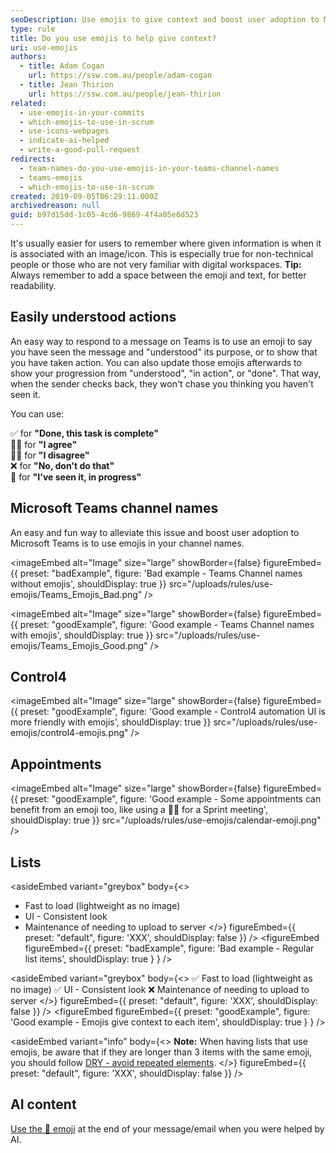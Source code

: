 ```yaml
---
seoDescription: Use emojis to give context and boost user adoption to Microsoft Teams by making channel names more memorable and engaging.
type: rule
title: Do you use emojis to help give context?
uri: use-emojis
authors:
  - title: Adam Cogan
    url: https://ssw.com.au/people/adam-cogan
  - title: Jean Thirion
    url: https://ssw.com.au/people/jean-thirion
related:
  - use-emojis-in-your-commits
  - which-emojis-to-use-in-scrum
  - use-icons-webpages
  - indicate-ai-helped
  - write-a-good-pull-request
redirects:
  - team-names-do-you-use-emojis-in-your-teams-channel-names
  - teams-emojis
  - which-emojis-to-use-in-scrum
created: 2019-09-05T06:29:11.000Z
archivedreason: null
guid: b97d15dd-1c05-4cd6-9869-4f4a05e6d523
---
```


It's usually easier for users to remember where given information is when it is associated with an image/icon. This is especially true for non-technical people or those who are not very familiar with digital workspaces.
**Tip:** Always remember to add a space between the emoji and text, for better readability.

## Easily understood actions

An easy way to respond to a message on Teams is to use an emoji to say you have seen the message and "understood" its purpose, or to show that you have taken action. You can also update those emojis afterwards to show your progression from "understood", "in action", or "done". That way, when the sender checks back, they won't chase you thinking you haven't seen it.

You can use:

✅ for **"Done, this task is complete"**\
👍🏻 for **"I agree"**\
👎🏻 for **"I disagree"**\
❌ for **"No, don't do that"**\
👀 for **"I've seen it, in progress"**

## Microsoft Teams channel names

An easy and fun way to alleviate this issue and boost user adoption to Microsoft Teams is to use emojis in your channel names.

<imageEmbed
  alt="Image"
  size="large"
  showBorder={false}
  figureEmbed={{
    preset: "badExample",
    figure: 'Bad example - Teams Channel names without emojis',
    shouldDisplay: true
  }}
  src="/uploads/rules/use-emojis/Teams_Emojis_Bad.png"
/>

<imageEmbed
  alt="Image"
  size="large"
  showBorder={false}
  figureEmbed={{
    preset: "goodExample",
    figure: 'Good example - Teams Channel names with emojis',
    shouldDisplay: true
  }}
  src="/uploads/rules/use-emojis/Teams_Emojis_Good.png"
/>

## Control4

<imageEmbed
  alt="Image"
  size="large"
  showBorder={false}
  figureEmbed={{
    preset: "goodExample",
    figure: 'Good example - Control4 automation UI is more friendly with emojis',
    shouldDisplay: true
  }}
  src="/uploads/rules/use-emojis/control4-emojis.png"
/>

## Appointments

<imageEmbed
  alt="Image"
  size="large"
  showBorder={false}
  figureEmbed={{
    preset: "goodExample",
    figure: 'Good example - Some appointments can benefit from an emoji too, like using a 🏃‍♂️ for a Sprint meeting',
    shouldDisplay: true
  }}
  src="/uploads/rules/use-emojis/calendar-emoji.png"
/>

## Lists

<asideEmbed
  variant="greybox"
  body={<>
    
* Fast to load (lightweight as no image)
* UI - Consistent look
* Maintenance of needing to upload to server
  </>}
  figureEmbed={{
    preset: "default",
    figure: 'XXX',
    shouldDisplay: false
  }}
/>
<figureEmbed figureEmbed={{
  preset: "badExample",
  figure: 'Bad example - Regular list items',
  shouldDisplay: true
} } />


<asideEmbed
  variant="greybox"
  body={<>
    ✅ Fast to load (lightweight as no image)
✅ UI - Consistent look
❌ Maintenance of needing to upload to server
  </>}
  figureEmbed={{
    preset: "default",
    figure: 'XXX',
    shouldDisplay: false
  }}
/>
<figureEmbed figureEmbed={{
  preset: "goodExample",
  figure: 'Good example - Emojis give context to each item',
  shouldDisplay: true
} } />


<asideEmbed
  variant="info"
  body={<>
    **Note:** When having lists that use emojis, be aware that if they are longer than 3 items with the same emoji, you should follow [DRY - avoid repeated elements](/avoid-repetition/#emojis).
  </>}
  figureEmbed={{
    preset: "default",
    figure: 'XXX',
    shouldDisplay: false
  }}
/>

## AI content

[Use the 🤖 emoji](/indicate-ai-helped) at the end of your message/email when you were helped by AI.